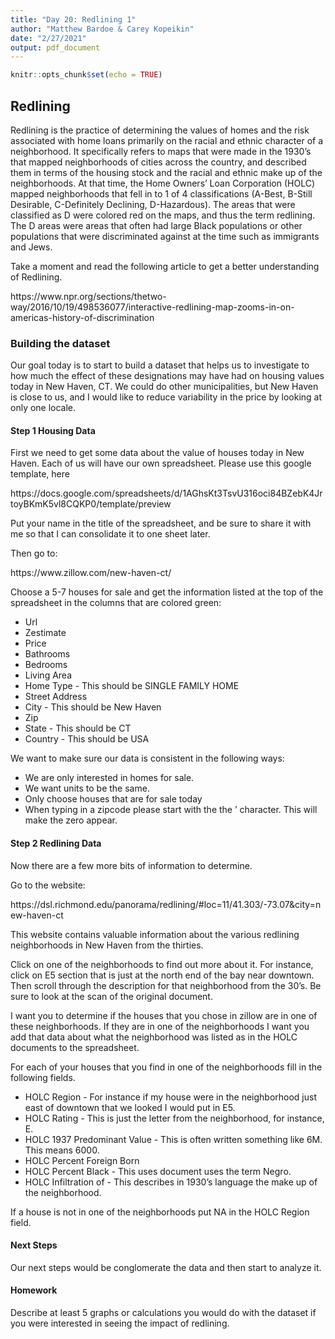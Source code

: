 ```yaml
---
title: "Day 20: Redlining 1"
author: "Matthew Bardoe & Carey Kopeikin"
date: "2/27/2021"
output: pdf_document
---
```


```r
knitr::opts_chunk$set(echo = TRUE)
```

## Redlining

Redlining is the practice of determining the values of homes and the risk associated with home loans primarily on the racial and ethnic character of a neighborhood. It specifically refers to maps that were made in the 1930's that mapped neighborhoods of cities across the country, and described them in terms of the housing stock and the racial and ethnic make up of the neighborhoods. At that time, the  Home Owners' Loan Corporation (HOLC) mapped neighborhoods that fell in to 1 of 4 classifications (A-Best, B-Still Desirable, C-Definitely Declining, D-Hazardous). The areas that were classified as D were colored red on the maps, and thus the term redlining. The D areas were areas that often had large Black populations or other populations that were discriminated against at the time such as immigrants and Jews.


Take a moment and read the following article to get a better understanding of Redlining.

https://www.npr.org/sections/thetwo-way/2016/10/19/498536077/interactive-redlining-map-zooms-in-on-americas-history-of-discrimination




### Building the dataset

Our goal today is to start to build a dataset that helps us to investigate to how much the effect of these designations may have had on housing values today in New Haven, CT. We could do other municipalities, but New Haven is close to us, and I would like to reduce variability in the price by looking at only one locale.


#### Step 1 Housing Data

First we need to get some data about the value of houses today in New Haven. Each of us will have our own spreadsheet. Please use this google template, here 

https://docs.google.com/spreadsheets/d/1AGhsKt3TsvU316oci84BZebK4JrtoyBKmK5vl8CQKP0/template/preview

Put your name in the title of the spreadsheet, and be sure to share it with me so that I can consolidate it to one sheet later.

Then go to:

https://www.zillow.com/new-haven-ct/

Choose a 5-7 houses for sale and get the information listed at the top of the spreadsheet in the columns that are colored green:

  * Url	
  * Zestimate	
  * Price	
  * Bathrooms	
  * Bedrooms	
  * Living Area	
  * Home Type	- This should be SINGLE FAMILY HOME
  * Street Address	
  * City - This should be New Haven
  * Zip	
  * State	- This should be CT
  * Country - This should be USA

We want to make sure our data is consistent in the following ways:

  * We are only interested in homes for sale.
  * We want units to be the same.
  * Only choose houses that are for sale today
  * When typing in a zipcode please start with the the ' character. This will make the zero appear.


#### Step 2 Redlining Data

Now there are a few more bits of information to determine.  

Go to the website:

https://dsl.richmond.edu/panorama/redlining/#loc=11/41.303/-73.07&city=new-haven-ct

This website contains valuable information about the various redlining neighborhoods in New Haven from the thirties. 

Click on one of the neighborhoods to find out more about it. For instance, click on E5 section that is just at the north end of the bay near downtown. Then scroll through the description for that neighborhood from the 30's. Be sure to look at the scan of the original document. 

I want you to determine if the houses that you chose in zillow are in one of these neighborhoods. If they are in one of the neighborhoods I want you add that data about what the neighborhood was listed as in the HOLC documents to the spreadsheet.

For each of your houses that you find in one of the neighborhoods fill in the following fields. 

  * HOLC Region - For instance if my house were in the neighborhood just east of downtown that we looked I would put in E5.
  * HOLC Rating - This is just the letter from the neighborhood, for instance, E.
  * HOLC 1937 Predominant Value - This is often written something like 6M. This means 6000.
  * HOLC Percent Foreign Born
  * HOLC Percent Black - This uses document uses the term Negro.
  * HOLC Infiltration of - This describes in 1930's language the make up of the neighborhood.

If a house is not in one of the neighborhoods put NA in the HOLC Region field.

#### Next Steps

Our next steps would be conglomerate the data and then start to analyze it.

#### Homework

Describe at least 5 graphs or calculations you would do with the dataset if you were interested in seeing the impact of redlining. 

